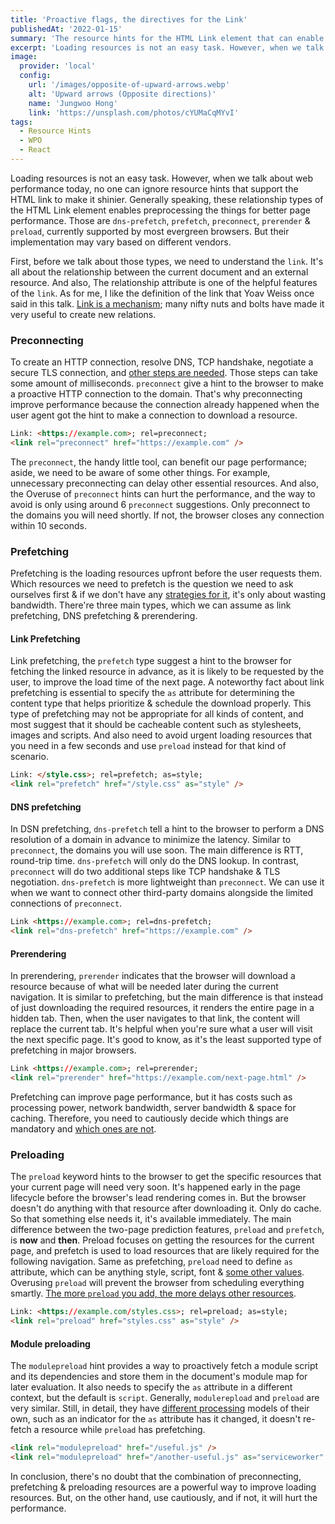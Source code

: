 ```yaml
---
title: 'Proactive flags, the directives for the Link'
publishedAt: '2022-01-15'
summary: 'The resource hints for the HTML Link element that can enable to make pre-processing the things for better web performance.'
excerpt: 'Loading resources is not an easy task. However, when we talk about web performance today, no one can ignore resource hints that support the HTML link to make it shinier. Generally speaking, these relationship...'
image:
  provider: 'local'
  config:
    url: '/images/opposite-of-upward-arrows.webp'
    alt: 'Upward arrows (Opposite directions)'
    name: 'Jungwoo Hong'
    link: 'https://unsplash.com/photos/cYUMaCqMYvI'
tags:
  - Resource Hints
  - WPO
  - React
---
```


Loading resources is not an easy task. However, when we talk about web performance today, no one can ignore resource hints that support the HTML link to make it shinier. Generally speaking, these relationship types of the HTML Link element enables preprocessing the things for better page performance. Those are `dns-prefetch`, `prefetch`, `preconnect`, `prerender` & `preload`, currently supported by most evergreen browsers. But their implementation may vary based on different vendors.

First, before we talk about those types, we need to understand the `link`. It's all about the relationship between the current document and an external resource. And also, The relationship attribute is one of the helpful features of the `link`. As for me, I like the definition of the link that Yoav Weiss once said in this talk. [Link is a mechanism](https://youtu.be/TrtPUjOb-nk?t=307); many nifty nuts and bolts have made it very useful to create new relations.

### Preconnecting

To create an HTTP connection, resolve DNS, TCP handshake, negotiate a secure TLS connection, and [other steps are needed](https://www.catchpoint.com/blog/http-transaction-steps). Those steps can take some amount of milliseconds. `preconnect` give a hint to the browser to make a proactive HTTP connection to the domain. That's why preconnecting improve performance because the connection already happened when the user agent got the hint to make a connection to download a resource.

```html
Link: <https://example.com>; rel=preconnect;
<link rel="preconnect" href="https://example.com" />
```

The `preconnect`, the handy little tool, can benefit our page performance; aside, we need to be aware of some other things. For example, unnecessary preconnecting can delay other essential resources. And also, the Overuse of `preconnect` hints can hurt the performance, and the way to avoid is only using around 6 `preconnect` suggestions. Only preconnect to the domains you will need shortly. If not, the browser closes any connection within 10 seconds.

### Prefetching

Prefetching is the loading resources upfront before the user requests them. Which resources we need to prefetch is the question we need to ask ourselves first & if we don't have any [strategies for it](https://calendar.perfplanet.com/2018/all-about-prefetching/?utm_campaign=all-about-prefetching--katie-hempenius), it's only about wasting bandwidth. There're three main types, which we can assume as link prefetching, DNS prefetching & prerendering.

#### Link Prefetching

Link prefetching, the `prefetch` type suggest a hint to the browser for fetching the linked resource in advance, as it is likely to be requested by the user, to improve the load time of the next page. A noteworthy fact about link prefetching is essential to specify the `as` attribute for determining the content type that helps prioritize & schedule the download properly. This type of prefetching may not be appropriate for all kinds of content, and most suggest that it should be cacheable content such as stylesheets, images and scripts. And also need to avoid urgent loading resources that you need in a few seconds and use `preload` instead for that kind of scenario.

```html
Link: </style.css>; rel=prefetch; as=style;
<link rel="prefetch" href="/style.css" as="style" />
```

#### DNS prefetching

In DSN prefetching, `dns-prefetch` tell a hint to the browser to perform a DNS resolution of a domain in advance to minimize the latency. Similar to `preconnect`, the domains you will use soon. The main difference is RTT, round-trip time. `dns-prefetch` will only do the DNS lookup. In contrast, `preconnect` will do two additional steps like TCP handshake & TLS negotiation. `dns-prefetch` is more lightweight than `preconnect`. We can use it when we want to connect other third-party domains alongside the limited connections of `preconnect`.

```html
Link <https://example.com>; rel=dns-prefetch;
<link rel="dns-prefetch" href="https://example.com" />
```

#### Prerendering

In prerendering, `prerender` indicates that the browser will download a resource because of what will be needed later during the current navigation. It is similar to prefetching, but the main difference is that instead of just downloading the required resources, it renders the entire page in a hidden tab. Then, when the user navigates to that link, the content will replace the current tab. It's helpful when you're sure what a user will visit the next specific page. It's good to know, as it's the least supported type of prefetching in major browsers.

```html
Link <https://example.com>; rel=prerender;
<link rel="prerender" href="https://example.com/next-page.html" />
```

Prefetching can improve page performance, but it has costs such as processing power, network bandwidth, server bandwidth & space for caching. Therefore, you need to cautiously decide which things are mandatory and [which ones are not](https://addyosmani.com/blog/what-not-to-prefetch-prerender/).

### Preloading

The `preload` keyword hints to the browser to get the specific resources that your current page will need very soon. It's happened early in the page lifecycle before the browser's lead rendering comes in. But the browser doesn't do anything with that resource after downloading it. Only do cache. So that something else needs it, it's available immediately. The main difference between the two-page prediction features, `preload` and `prefetch`, is **now** and **then**. Preload focuses on getting the resources for the current page, and prefetch is used to load resources that are likely required for the following navigation. Same as prefetching, `preload` need to define `as` attribute, which can be anything style, script, font & [some other values](https://developer.mozilla.org/en-US/docs/Web/HTML/Link_types/preload#what_types_of_content_can_be_preloaded). Overusing `preload` will prevent the browser from scheduling everything smartly. [The more `preload` you add, the more delays other resources](https://twitter.com/iamakulov/status/1080467599392206848?ref_src=twsrc%5Etfw%7Ctwcamp%5Etweetembed%7Ctwterm%5E1080467599392206848%7Ctwgr%5E%7Ctwcon%5Es1_&ref_url=https%3A%2F%2F3perf.com%2Fblog%2Flink-rels%2F).

```html
Link: <https://example.com/styles.css>; rel=preload; as=style;
<link rel="preload" href="styles.css" as="style" />
```

#### Module preloading

The `modulepreload` hint provides a way to proactively fetch a module script and its dependencies and store them in the document's module map for later evaluation. It also needs to specify the `as` attribute in a different context, but the default is `script`. Generally, `modulerepload` and `preload` are very similar. Still, in detail, they have [different processing](https://github.com/whatwg/fetch/issues/486#issuecomment-282044172) models of their own, such as an indicator for the `as` attribute has it changed, it doesn't re-fetch a resource while `preload` has prefetching.

```html
<link rel="modulepreload" href="/useful.js" />
<link rel="modulepreload" href="/another-useful.js" as="serviceworker" />
```

In conclusion, there's no doubt that the combination of preconnecting, prefetching & preloading resources are a powerful way to improve loading resources. But, on the other hand, use cautiously, and if not, it will hurt the performance.
